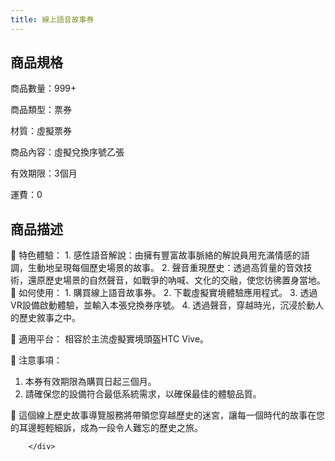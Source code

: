 ```yaml
---
title: 線上語音故事券
---
```




<ProductDetails plan={2} item={1}/>

## 商品規格
<div className="w-96 h-auto dark:bg-base-100 shadow-xl lg:w-3/4 mt-8 bg-yellow-50 rounded-lg" >
        <div className="card-body">
商品數量：999+

商品類型：票券

材質：虛擬票券

商品內容：虛擬兌換序號乙張

有效期限：3個月

運費：0
        </div>
</div >

## 商品描述
<div className="w-96 h-auto dark:bg-base-100 shadow-xl lg:w-3/4 mt-8 bg-sky-100" >
        <div className="card-body">
	特色體驗：
1. 感性語音解說：由擁有豐富故事脈絡的解說員用充滿情感的語調，生動地呈現每個歷史場景的故事。
2. 聲音重現歷史：透過高質量的音效技術，還原歷史場景的自然聲音，如戰爭的吶喊、文化的交融，使您彷彿置身當地。
	如何使用：
1. 購買線上語音故事券。
2. 下載虛擬實境體驗應用程式。
3. 透過VR設備啟動體驗，並輸入本張兌換券序號。
4. 透過聲音，穿越時光，沉浸於動人的歷史敘事之中。

	適用平台：
相容於主流虛擬實境頭盔HTC Vive。

	注意事項：
1. 本券有效期限為購買日起三個月。
2. 請確保您的設備符合最低系統需求，以確保最佳的體驗品質。

	這個線上歷史故事導覽服務將帶領您穿越歷史的迷宮，讓每一個時代的故事在您的耳邊輕輕細訴，成為一段令人難忘的歷史之旅。

        </div>
</div >